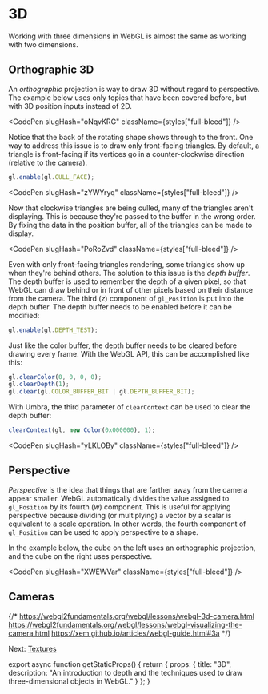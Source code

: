 
# 3D

Working with three dimensions in WebGL is almost the same as working with two dimensions.

## Orthographic 3D

An *orthographic* projection is way to draw 3D without regard to perspective.
The example below uses only topics that have been covered before, but with 3D position inputs instead of 2D.

<CodePen slugHash="oNqvKRG" className={styles["full-bleed"]} />

Notice that the back of the rotating shape shows through to the front.
One way to address this issue is to draw only front-facing triangles.
By default, a triangle is front-facing if its vertices go in a counter-clockwise direction (relative to the camera).

```js
gl.enable(gl.CULL_FACE);
```

<CodePen slugHash="zYWYryq" className={styles["full-bleed"]} />

Now that clockwise triangles are being culled, many of the triangles aren't displaying.
This is because they're passed to the buffer in the wrong order.
By fixing the data in the position buffer, all of the triangles can be made to display.

<CodePen slugHash="PoRoZvd" className={styles["full-bleed"]} />

Even with only front-facing triangles rendering, some triangles show up when they're behind others.
The solution to this issue is the *depth buffer*.
The depth buffer is used to remember the depth of a given pixel, so that WebGL can draw behind or in front of other pixels based on their distance from the camera.
The third ($z$) component of `gl_Position` is put into the depth buffer.
The depth buffer needs to be enabled before it can be modified:

```js
gl.enable(gl.DEPTH_TEST);
```

Just like the color buffer, the depth buffer needs to be cleared before drawing every frame.
With the WebGL API, this can be accomplished like this:

```js
gl.clearColor(0, 0, 0, 0);
gl.clearDepth(1);
gl.clear(gl.COLOR_BUFFER_BIT | gl.DEPTH_BUFFER_BIT);
```

With Umbra, the third parameter of `clearContext` can be used to clear the depth buffer:

```js
clearContext(gl, new Color(0x000000), 1);
```

<CodePen slugHash="yLKLOBy" className={styles["full-bleed"]} />

## Perspective

*Perspective* is the idea that things that are farther away from the camera appear smaller.
WebGL automatically divides the value assigned to `gl_Position` by its fourth ($w$) component.
This is useful for applying perspective because dividing (or multiplying) a vector by a scalar is equivalent to a scale operation.
In other words, the fourth component of `gl_Position` can be used to apply perspective to a shape.

In the example below, the cube on the left uses an orthographic projection, and the cube on the right uses perspective.

<CodePen slugHash="XWEWVar" className={styles["full-bleed"]} />

## Cameras

{/*
  https://webgl2fundamentals.org/webgl/lessons/webgl-3d-camera.html
  https://webgl2fundamentals.org/webgl/lessons/webgl-visualizing-the-camera.html
  https://xem.github.io/articles/webgl-guide.html#3a
*/}

Next: [Textures](/webgl/textures)


export async function getStaticProps() {
  return {
    props: {
      title: "3D",
      description: "An introduction to depth and the techniques used to draw three-dimensional objects in WebGL."
    }
  };
}

